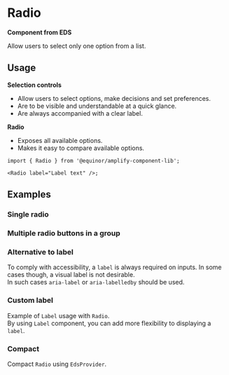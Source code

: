 
# Radio

**Component from EDS**

Allow users to select only one option from a list.

<Links
  ariaUrl="https://www.w3.org/WAI/ARIA/apg/patterns/radiobutton/"
  figmaUrl="https://www.figma.com/file/0bGXR2sCwMVSDNyyzu5BXrO5/UI%E2%80%94User-Interface?node-id=18442%3A38197"
  sourceUrl="https://github.com/equinor/design-system/blob/develop/packages/eds-core-react/src/components/Radio/Radio.tsx"
  edsSBUrl="https://storybook.eds.equinor.com/?path=/docs/inputs-selection-controls-radio--docs"
/>

<Primary />

<Controls />

## Usage

**Selection controls**

<ul>
  <li>Allow users to select options, make decisions and set preferences.</li>
  <li>Are to be visible and understandable at a quick glance.</li>
  <li>Are always accompanied with a clear label.</li>
</ul>

**Radio**

<ul>
  <li>Exposes all available options.</li>
  <li>Makes it easy to compare available options.</li>
</ul>

```tsx
import { Radio } from '@equinor/amplify-component-lib';

<Radio label="Label text" />;
```

## Examples

### Single radio

<Canvas of={ComponentStories.SingleRadio} />

### Multiple radio buttons in a group

<Canvas of={ComponentStories.GroupedRadio} />

### Alternative to label

To comply with accessibility, a `label` is always required on inputs. In some cases though, a visual label is not desirable. <br />
In such cases `aria-label` or `aria-labelledby` should be used.

<Canvas of={ComponentStories.AlternativeToLabel} />

### Custom label

Example of `Label` usage with `Radio`. <br />
By using `Label` component, you can add more flexibility to displaying a `label`.

<Canvas of={ComponentStories.CustomLabel} />

### Compact

Compact `Radio` using `EdsProvider`.

<Canvas of={ComponentStories.Compact} />
